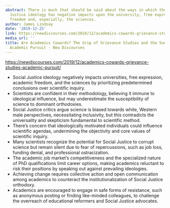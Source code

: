 ```yaml
---
abstract: There is much that should be said about the ways in which the dominant Social
  Justice ideology has negative impacts upon the university, free expression, academic
  freedom and, especially, the sciences.
author: James Lindsay
date: '2019-12-25'
link: https://newdiscourses.com/2019/12/academics-cowards-grievance-studies-academic-pursuit/
media_url: ''
title: Are Academics Cowards? The Grip of Grievance Studies and the Sunk Costs of
  Academic Pursuit - New Discourses
---
```

<https://newdiscourses.com/2019/12/academics-cowards-grievance-studies-academic-pursuit/>

- Social Justice ideology negatively impacts universities, free expression, academic freedom, and the sciences by prioritizing predetermined conclusions over scientific inquiry.
- Scientists are confident in their methodology, believing it immune to ideological influence, but may underestimate the susceptibility of science to dominant orthodoxies.
- Social Justice critics argue science is biased towards white, Western male perspectives, necessitating inclusivity, but this contradicts the universality and skepticism fundamental to scientific method.
- There's concern that ideologically motivated individuals could influence scientific agendas, undermining the objectivity and core values of scientific inquiry.
- Many scientists recognize the potential for Social Justice to corrupt science but remain silent due to fear of repercussions, such as job loss, funding denial, and professional ostracization.
- The academic job market's competitiveness and the specialized nature of PhD qualifications limit career options, making academics reluctant to risk their positions by speaking out against prevailing ideologies.
- Achieving change requires collective action and open communication among academics to counteract the institutionalization of Social Justice orthodoxy.
- Academics are encouraged to engage in safe forms of resistance, such as anonymous posting or finding like-minded colleagues, to challenge the overreach of educational reformers and Social Justice advocates.